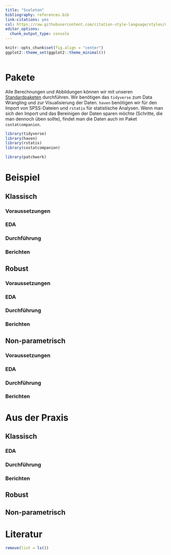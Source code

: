 ```yaml
---
title: "Sceleton"
bibliography: references.bib
link-citations: yes
csl: https://raw.githubusercontent.com/citation-style-language/styles/master/apa.csl
editor_options: 
  chunk_output_type: console
---
```


```r
knitr::opts_chunk$set(fig.align = "center")
ggplot2::theme_set(ggplot2::theme_minimal())
```

![]()

# Pakete 
Alle Berechnungen und Abbildungen können wir mit unseren [Standardpaketen](pakete.html) durchführen. Wir benötigen das `tidyverse` zum Data Wrangling und zur Visualisierung der Daten. `haven` benötigen wir für den Import von SPSS-Dateien und `rstatix` für statistische Analysen. Wenn man sich den Import und das Bereinigen der Daten sparen möchte (Schritte, die man dennoch üben sollte), findet man die Daten auch im Paket `costatcompanion`.

```r
library(tidyverse)
library(haven)
library(rstatix)
library(costatcompanion)
```

```r
library(patchwork)
```

# Beispiel
## Klassisch
### Voraussetzungen
### EDA
### Durchführung
### Berichten

## Robust
### Voraussetzungen
### EDA
### Durchführung
### Berichten

## Non-parametrisch
### Voraussetzungen
### EDA
### Durchführung
### Berichten


# Aus der Praxis
## Klassisch
### EDA
### Durchführung
### Berichten

## Robust

## Non-parametrisch


# Literatur

```r
remove(list = ls())
```